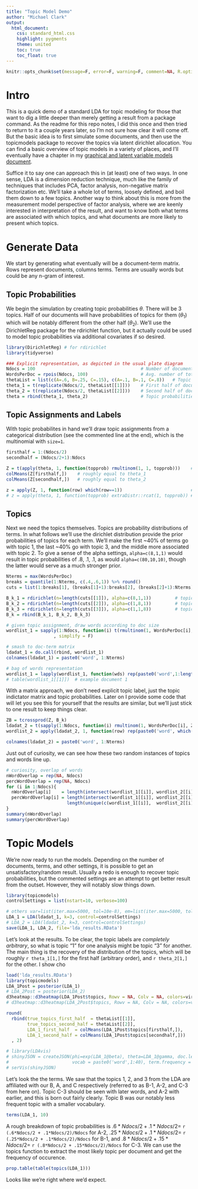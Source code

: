 ```yaml
---
title: "Topic Model Demo"
author: "Michael Clark"
output: 
  html_document: 
    css: standard_html.css
    highlight: pygments
    theme: united
    toc: true
    toc_float: true
---
```


```r
knitr::opts_chunk$set(message=F, error=F, warning=F, comment=NA, R.options=list(width=120), cache=T)
```
# Intro

This is a quick demo of a standard LDA for topic modeling for those that want to dig a little deeper than merely getting a result from a package command. As the readme for this repo notes, I did this once and then tried to return to it a couple years later, so I'm not sure how clear it will come off. But the basic idea is to first simulate some documents, and then use the <span class="pack">topicmodels</span> package to recover the topics via latent dirichlet allocation.  You can find a basic overview of topic models in a variety of places, and I'll eventually have a chapter in my [graphical and latent variable models document](http://m-clark.github.io/docs/sem). 

Suffice it to say one can approach this in (at least) one of two ways. In one sense, LDA is a dimension reduction technique, much like the family of techniques that includes PCA, factor analysis, non-negative matrix factorization etc.  We'll take a whole lot of terms, loosely defined, and boil them down to a few topics.  Another way to think about this is more from the measurement model perspective of factor analysis, where we are keenly interested in interpretation of the result, and want to know both what terms are associated with which topics, and what documents are more likely to present which topics.



# Generate Data

We start by generating what eventually will be a document-term matrix.  Rows represent documents, columns terms.  Terms are usually words but could be any n-gram of interest.

## Topic Probabilities

We begin the simulation by creating topic probabilities $\theta$. There will be 3 topics. Half of our documents will have probabilities of topics for them ($\theta_1$) which will be notably different from the other half ($\theta_2$).   We'll use the <span class="pack">DirichletReg</span> package for the <span class="func">rdirichlet</span> function, but it actually could be used to model topic probabilities via additional covariates if so desired.

```r
library(DirichletReg) # for rdirichlet
library(tidyverse)

### Explicit representation, as depicted in the usual plate diagram
Ndocs = 100                                        # Number of documents
WordsPerDoc = rpois(Ndocs, 100)                    # Avg. number of total words/terms in a document
thetaList = list(c(A=.6, B=.25, C=.15), c(A=.1, B=.1, C=.8))   # Topic proportions for first and second half of data
theta_1 = t(replicate(Ndocs/2, thetaList[[1]]))    # First half of documents show higher probability of topic '1' and '2'
theta_2 = t(replicate(Ndocs/2, thetaList[[2]]))    # Second half of documents show higher probability of topic '3'
theta = rbind(theta_1, theta_2)                    # Topic probabilities for 500 docs
```

## Topic Assignments and Labels

With topic probabilites in hand we'll draw topic assignments from a categorical distribution (see the commented line at the end), which is the multinomial with `size=1`. 

```r
firsthalf = 1:(Ndocs/2)
secondhalf = (Ndocs/2+1):Ndocs

Z = t(apply(theta, 1, function(topprob) rmultinom(1, 1, topprob)))    # draw topic assignment
colMeans(Z[firsthalf,])    # roughly equal to theta_1
colMeans(Z[secondhalf,])   # roughly equal to theta_2

z = apply(Z, 1, function(row) which(row==1))                          # topic assignment as arbitrary label 1:3
# z = apply(theta, 1, function(topprob) extraDistr::rcat(1, topprob)) # topic assignment via categorical dist
```


## Topics

Next we need the topics themselves. Topics are probability distributions of terms. In what follows we'll use the dirichlet distribution provide the prior probabilities of topics for each term.  We'll make the first ~40% of terms go with topic 1, the last ~40% go with topic 3, and the middle more associated with topic 2. To give a sense of the alpha settings, `alpha=c(8,1,1)` would result in topic probabilities of .8, .1, .1, as would `alpha=c(80,10,10)`, though the latter would serve as a much stronger prior.

```r
Nterms = max(WordsPerDoc)
breaks = quantile(1:Nterms, c(.4,.6,1)) %>% round()
cuts = list(1:breaks[1], (breaks[1]+1):breaks[2], (breaks[2]+1):Nterms)

B_k_1 = rdirichlet(n=length(cuts[[1]]), alpha=c(8,1,1))         # topics, i.e. distribution over terms
B_k_2 = rdirichlet(n=length(cuts[[2]]), alpha=c(1,8,1))         # topics, i.e. distribution over terms
B_k_3 = rdirichlet(n=length(cuts[[3]]), alpha=c(1,1,8))         # topics, i.e. distribution over terms
B_k = rbind(B_k_1, B_k_2, B_k_3)

# given topic assignment, draw words according to doc size
wordlist_1 = sapply(1:Ndocs, function(i) t(rmultinom(1, WordsPerDoc[i], B_k[,z[i]]))  
                  , simplify = F)  

# smash to doc-term matrix
ldadat_1 = do.call(rbind, wordlist_1)
colnames(ldadat_1) = paste0('word', 1:Nterms)

# bag of words representation
wordlist_1 = lapply(wordlist_1, function(wds) rep(paste0('word',1:length(wds)), wds))   
# table(wordlist_1[[1]])  # example document 1
```


With a matrix approach, we don't need explicit topic label, just the topic indictator matrix and topic probabilities. Later on I provide some code that will let you see this for yourself that the results are similar, but we'll just stick to one result to keep things clear.

```r
ZB = tcrossprod(Z, B_k)                                                
ldadat_2 = t(sapply(1:Ndocs, function(i) rmultinom(1, WordsPerDoc[i], ZB[i,])))
wordlist_2 = apply(ldadat_2, 1, function(row) rep(paste0('word', which(row!=0)), row[row!=0]) )

colnames(ldadat_2) = paste0('word', 1:Nterms)
```

Just out of curiosity, we can see how these two random instances of topics and words line up.

```r
# curiosity, overlap of words
nWordOverlap = rep(NA, Ndocs)
percWordOverlap = rep(NA, Ndocs)
for (i in 1:Ndocs){
  nWordOverlap[i]    = length(intersect(wordlist_1[[i]], wordlist_2[[i]]))
  percWordOverlap[i] = length(intersect(wordlist_1[[i]], wordlist_2[[i]])) /
                       length(unique(c(wordlist_1[[i]],  wordlist_2[[i]])))
}
summary(nWordOverlap)
summary(percWordOverlap)
```


# Topic Models

We're now ready to run the models.   Depending on the number of documents, terms, and other settings, it is possible to get an unsatisfactory/random result. Usually a redo is enough to recover topic probabilities, but the commented settings are an attempt to get better result from the outset.  However, they will notably slow things down.



```r
library(topicmodels)
controlSettings = list(nstart=10, verbose=100)

# others var=list(iter.max=5000, tol=10e-8), em=list(iter.max=5000, tol=10e-8)
LDA_1 = LDA(ldadat_1, k=3, control=controlSettings)
# LDA_2 = LDA(ldadat_2, k=3, control=controlSettings)
save(LDA_1, LDA_2, file='lda_results.RData')
```

Let's look at the results. To be clear, the topic labels are *completely arbitrary*, so what is topic "1" for one analysis might be topic "3" for another. The main thing is the recovery of the distribution of the topics, which will be roughly `r theta_1[1,]` for the first half (arbitrary order), and `r theta_2[1,]` for the other. I show cho

```r
load('lda_results.RData')
library(topicmodels)
LDA_1Post = posterior(LDA_1)
# LDA_2Post = posterior(LDA_2)
d3heatmap::d3heatmap(LDA_1Post$topics, Rowv = NA, Colv = NA, colors=viridis::inferno(n=100))
# d3heatmap::d3heatmap(LDA_2Post$topics, Rowv = NA, Colv = NA, colors=viridis::inferno(n=100))

round(
  rbind(true_topics_first_half  = thetaList[[1]], 
        true_topics_second_half = thetaList[[2]],
        LDA_1_first_half  = colMeans(LDA_1Post$topics[firsthalf,]), 
        LDA_1_second_half = colMeans(LDA_1Post$topics[secondhalf,]))
  , 2)

# library(LDAvis)
# shinyJSON = createJSON(phi=exp(LDA_1@beta), theta=LDA_1@gamma, doc.length = WordsPerDoc, 
#                        vocab = paste0('word',1:40), term.frequency = colSums(ldadat_1))
# serVis(shinyJSON)

```

Let's look the the terms.  We saw that the topics 1, 2, and 3 from the LDA are affiliated with our B, A, and C respectively (referred to as B-1, A-2, and C-3 from here on). Topic C-3 should be seen with later words, and A-2 with earlier, and this is born out fairly clearly. Topic B was our notably less frequent topic with a smaller vocabulary.

```r
terms(LDA_1, 10)
```

A rough breakdown of topic probabilities is $.6*Ndocs/2 + .1*Ndocs/2 =$ `r (.6*Ndocs/2 + .1*Ndocs/2)/Ndocs` for A-2, $.25*Ndocs/2 + .1*Ndocs/2 =$ `r (.25*Ndocs/2 + .1*Ndocs/2)/Ndocs` for B-1, and $.8*Ndocs/2 + .15*Ndocs/2 =$ `r (.8*Ndocs/2 + .15*Ndocs/2)/Ndocs` for C-3. We can use the <span class="func">topics</span> function to extract the most likely topic per document and get the frequency of occurence.


```r
prop.table(table(topics(LDA_1)))
```

Looks like we're right where we'd expect.
